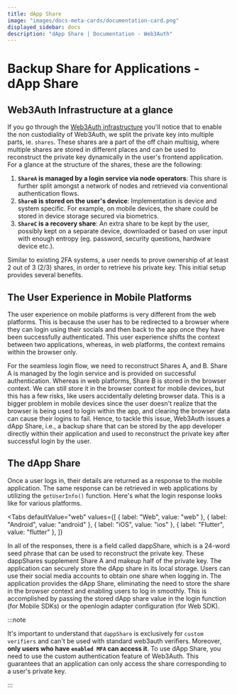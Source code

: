 ```yaml
---
title: dApp Share
image: "images/docs-meta-cards/documentation-card.png"
displayed_sidebar: docs
description: "dApp Share | Documentation - Web3Auth"
---
```



# Backup Share for Applications - dApp Share

## Web3Auth Infrastructure at a glance

If you go through the [Web3Auth infrastructure](/infrastructure/key-management/) you'll notice that to enable the non custodiality of Web3Auth, we
split the private key into multiple parts, ie. `shares`. These shares are a part of the off chain multisig, where multiple shares are stored in
different places and can be used to reconstruct the private key dynamically in the user's frontend application. For a glance at the structure of the
shares, these are the following:

1. **`ShareA` is managed by a login service via node operators**: This share is further split amongst a network of nodes and retrieved via
   conventional authentication flows.
2. **`ShareB` is stored on the user's device**: Implementation is device and system specific. For example, on mobile devices, the share could be
   stored in device storage secured via biometrics.
3. **`ShareC` is a recovery share**: An extra share to be kept by the user, possibly kept on a separate device, downloaded or based on user input with
   enough entropy (eg. password, security questions, hardware device etc.).

Similar to existing 2FA systems, a user needs to prove ownership of at least 2 out of 3 (2/3) shares, in order to retrieve his private key. This
initial setup provides several benefits.

## The User Experience in Mobile Platforms

The user experience on mobile platforms is very different from the web platforms. This is because the user has to be redirected to a browser where
they can login using their socials and then back to the app once they have been successfully authenticated. This user experience shifts the context
between two applications, whereas, in web platforms, the context remains within the browser only.

For the seamless login flow, we need to reconstruct Shares A, and B. Share A is managed by the login service and is provided on successful
authentication. Whereas in web platforms, Share B is stored in the browser context. We can still store it in the browser context for mobile devices,
but this has a few risks, like users accidentally deleting browser data. This is a bigger problem in mobile devices since the user doesn't realize
that the browser is being used to login within the app, and clearing the browser data can cause their logins to fail. Hence, to tackle this issue,
Web3Auth issues a dApp Share, i.e., a backup share that can be stored by the app developer directly within their application and used to reconstruct
the private key after successful login by the user.

## The dApp Share

Once a user logs in, their details are returned as a response to the mobile application. The same response can be retrieved in web applications by
utilizing the `getUserInfo()` function. Here's what the login response looks like for various platforms.

<Tabs
  defaultValue="web"
  values={[
    { label: "Web", value: "web" },
    { label: "Android", value: "android" },
    { label: "iOS", value: "ios" },
    { label: "Flutter", value: "flutter" },
  ]}
>

<TabItem value="web">

<WebResponse />

</TabItem>

<TabItem value="android" >

<AndroidResponse />

</TabItem>

<TabItem value="ios" >

<IosResponse />

</TabItem>

<TabItem value="react-native">

<RNResponse />

</TabItem>

<TabItem value="flutter">

<FlutterResponse />

</TabItem>

</Tabs>

In all of the responses, there is a field called dappShare, which is a 24-word seed phrase that can be used to reconstruct the private key. These
dappShares supplement Share A and makeup half of the private key. The application can securely store the dApp share in its local storage. Users can
use their social media accounts to obtain one share when logging in. The application provides the dApp Share, eliminating the need to store the share
in the browser context and enabling users to log in smoothly. This is accomplished by passing the stored dApp share value in the login function (for
Mobile SDKs) or the openlogin adapter configuration (for Web SDK).

:::note

It's important to understand that `dappShare` is exclusively for `custom verifiers` and can't be used with standard web3auth verifiers. Moreover,
**only users who have `enabled MFA` can access it**. To use dApp Share, you need to use the custom authentication feature of Web3Auth. This guarantees
that an application can only access the share corresponding to a user's private key.

:::
